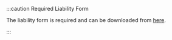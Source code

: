 :::caution Required Liability Form

The liability form is required and can be downloaded from [here](/assets/liability-form.pdf).

:::
